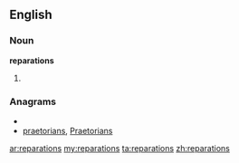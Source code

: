 ==English==

===Noun===
'''reparations'''

# {{plural of|[[reparation]]}}

===Anagrams===
* {{alphagram|aaeinoprrst}}
* [[praetorians#English|praetorians]], [[Praetorians#English|Praetorians]]

[[ar:reparations]]
[[my:reparations]]
[[ta:reparations]]
[[zh:reparations]]